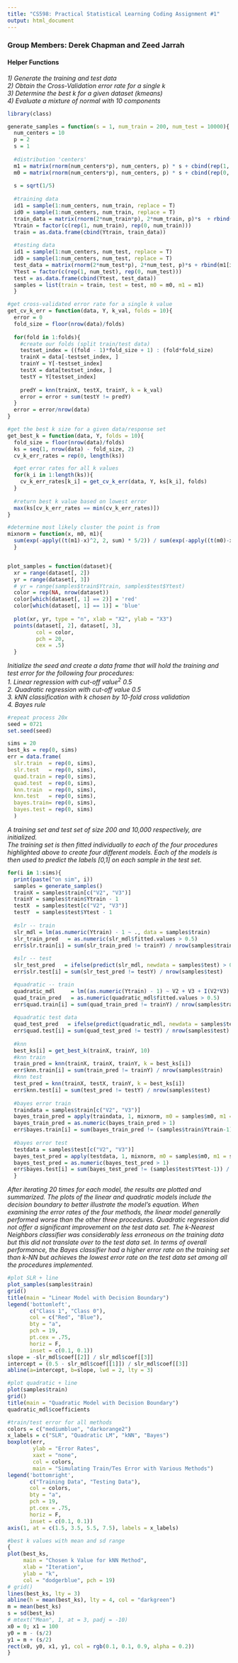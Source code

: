 ```yaml
---
title: "CS598: Practical Statistical Learning Coding Assignment #1"
output: html_document
---
```


### Group Members: Derek Chapman and Zeed Jarrah

#### Helper Functions

<em>
  1) Generate the training and test data  
  2) Obtain the Cross-Validation error rate for a single k  
  3) Determine the best k for a given dataset (kmeans)   
  4) Evaluate a mixture of normal with 10 components  
</em>

```r
library(class)

generate_samples = function(s = 1, num_train = 200, num_test = 10000){
  num_centers = 10
  p = 2
  s = 1
  
  #distribution 'centers'
  m1 = matrix(rnorm(num_centers*p), num_centers, p) * s + cbind(rep(1, num_centers), rep(0, num_centers))
  m0 = matrix(rnorm(num_centers*p), num_centers, p) * s + cbind(rep(0, num_centers), rep(1, num_centers))
  
  s = sqrt(1/5)
  
  #training data
  id1 = sample(1:num_centers, num_train, replace = T)
  id0 = sample(1:num_centers, num_train, replace = T)
  train_data = matrix(rnorm(2*num_train*p), 2*num_train, p)*s  + rbind(m1[id1, ], m0[id0, ])
  Ytrain = factor(c(rep(1, num_train), rep(0, num_train)))
  train = as.data.frame(cbind(Ytrain, train_data))
  
  #testing data
  id1 = sample(1:num_centers, num_test, replace = T)
  id0 = sample(1:num_centers, num_test, replace = T)
  test_data = matrix(rnorm(2*num_test*p), 2*num_test, p)*s + rbind(m1[id1, ], m0[id0, ])
  Ytest = factor(c(rep(1, num_test), rep(0, num_test)))
  test = as.data.frame(cbind(Ytest, test_data))
  samples = list(train = train, test = test, m0 = m0, m1 = m1)
  }

#get cross-validated error rate for a single k value
get_cv_k_err = function(data, Y, k_val, folds = 10){
  error = 0
  fold_size = floor(nrow(data)/folds)
  
  for(fold in 1:folds){
    #create our folds (split train/test data)
    testset_index = ((fold - 1)*fold_size + 1) : (fold*fold_size)
    trainX = data[-testset_index, ]
    trainY = Y[-testset_index]
    testX = data[testset_index, ]
    testY = Y[testset_index]
    
    predY = knn(trainX, testX, trainY, k = k_val)
    error = error + sum(testY != predY)
  }
  error = error/nrow(data)
}

#get the best k size for a given data/response set
get_best_k = function(data, Y, folds = 10){
  fold_size = floor(nrow(data)/folds)
  ks = seq(1, nrow(data) - fold_size, 2) 
  cv_k_err_rates = rep(0, length(ks))  

  #get error rates for all k values
  for(k_i in 1:length(ks)){
    cv_k_err_rates[k_i] = get_cv_k_err(data, Y, ks[k_i], folds)
  }
  
  #return best k value based on lowest error
  max(ks[cv_k_err_rates == min(cv_k_err_rates)])
}

#determine most likely cluster the point is from
mixnorm = function(x, m0, m1){
  sum(exp(-apply((t(m1)-x)^2, 2, sum) * 5/2)) / sum(exp(-apply((t(m0)-x)^2, 2, sum) * 5/2))
  }


plot_samples = function(dataset){
  xr = range(dataset[, 2])
  yr = range(dataset[, 3])
  # yr = range(samples$train$Ytrain, samples$test$Ytest)
  color = rep(NA, nrow(dataset))
  color[which(dataset[, 1] == 2)] = 'red'
  color[which(dataset[, 1] == 1)] = 'blue'
  
  plot(xr, yr, type = "n", xlab = "X2", ylab = "X3")
  points(dataset[, 2], dataset[, 3],
         col = color,
         pch = 20,
         cex = .5)
  }


```

<em>
 
 Initialize the seed and create a data frame that will hold the training and test error for the following four procedures:  
 1. Linear regression with cut-off value^2^ 0.5  
 2. Quadratic regression with cut-off value 0.5  
 3. kNN classification with k chosen by 10-fold cross validation  
 4. Bayes rule  
 
</em>

```r
#repeat process 20x
seed = 0721
set.seed(seed)

sims = 20
best_ks = rep(0, sims)
err = data.frame(
  slr.train  = rep(0, sims),
  slr.test   = rep(0, sims),
  quad.train = rep(0, sims),
  quad.test  = rep(0, sims),
  knn.train  = rep(0, sims),
  knn.test   = rep(0, sims),
  bayes.train= rep(0, sims),
  bayes.test = rep(0, sims)
  )
```

<em>
A training set and test set of size 200 and 10,000 respectively, are initialized.   
The training set is then fitted individually to each of the four procedures highlighted above to create four different models.
Each of the models is then used to predict the labels [0,1] on each sample in the test set. 
</em>

```r
for(i in 1:sims){
  print(paste("on sim", i))
  samples = generate_samples()
  trainX = samples$train[c("V2", "V3")]
  trainY = samples$train$Ytrain - 1
  testX  = samples$test[c("V2", "V3")]
  testY  = samples$test$Ytest - 1
 
  #slr -- train
  slr_mdl = lm(as.numeric(Ytrain) - 1 ~ ., data = samples$train)
  slr_train_pred   = as.numeric(slr_mdl$fitted.values > 0.5)
  err$slr.train[i] = sum(slr_train_pred != trainY) / nrow(samples$train)
  
  #slr -- test 
  slr_test_pred   = ifelse(predict(slr_mdl, newdata = samples$test) > 0.5, 1, 0)
  err$slr.test[i] = sum(slr_test_pred != testY) / nrow(samples$test)

  #quadratic -- train
  quadratic_mdl     = lm((as.numeric(Ytrain) - 1) ~ V2 + V3 + I(V2*V3) + I(V2^2) + I(V3^2), data = samples$train)
  quad_train_pred   = as.numeric(quadratic_mdl$fitted.values > 0.5)
  err$quad.train[i] = sum(quad_train_pred != trainY) / nrow(samples$train)
  
  #quadratic test data
  quad_test_pred   = ifelse(predict(quadratic_mdl, newdata = samples$test) > 0.5, 1, 0)
  err$quad.test[i] = sum(quad_test_pred != testY) / nrow(samples$test)
  
  #knn
  best_ks[i] = get_best_k(trainX, trainY, 10)
  #knn train
  train_pred = knn(trainX, trainX, trainY, k = best_ks[i])
  err$knn.train[i] = sum(train_pred != trainY) / nrow(samples$train)
  #knn test
  test_pred = knn(trainX, testX, trainY, k = best_ks[i])
  err$knn.test[i] = sum(test_pred != testY) / nrow(samples$test)
  
  #bayes error train
  traindata = samples$train[c("V2", "V3")]
  bayes_train_pred = apply(traindata, 1, mixnorm, m0 = samples$m0, m1 = samples$m1)
  bayes_train_pred = as.numeric(bayes_train_pred > 1)
  err$bayes.train[i] = sum(bayes_train_pred != (samples$train$Ytrain-1)) / nrow(samples$train)
  
  #bayes error test
  testdata = samples$test[c("V2", "V3")]
  bayes_test_pred = apply(testdata, 1, mixnorm, m0 = samples$m0, m1 = samples$m1)
  bayes_test_pred = as.numeric(bayes_test_pred > 1)
  err$bayes.test[i] = sum(bayes_test_pred != (samples$test$Ytest-1)) / nrow(samples$test)  
  }
```

<em>
After iterating 20 times for each model, the results are plotted and summarized. The plots of the linear and quadratic models include
the decision boundary  to better illustrate the model's equation. When examining the error rates of the four methods, the linear model generally
performed worse than the other three procedures. Quadratic regression did not offer a significant improvement on the test data set. The k-Nearest Neighbors classifier was 
considerably less erroneous on the training data but this did not translate over to the test data set. In terms of overall performance, the Bayes classifier had a higher error rate on the training set than k-NN but achieves the lowest error rate on the test data set among all the procedures implemented.

</em>

```r
#plot SLR + line
plot_samples(samples$train)
grid()
title(main = "Linear Model with Decision Boundary")
legend('bottomleft', 
       c("Class 1", "Class 0"),
       col = c("Red", "Blue"),
       bty = "a",
       pch = 19,
       pt.cex = .75,
       horiz = F, 
       inset = c(0.1, 0.1))
slope = -slr_mdl$coef[[2]] / slr_mdl$coef[[3]]
intercept = (0.5 - slr_mdl$coef[[1]]) / slr_mdl$coef[[3]]
abline(a=intercept, b=slope, lwd = 2, lty = 3)

#plot quadratic + line
plot(samples$train)
grid()
title(main = "Quadratic Model with Decision Boundary")
quadratic_mdl$coefficients

#train/test error for all methods
colors = c("mediumblue", "darkorange2")
x_labels = c("SLR", "Quadratic LM", "kNN", "Bayes")
boxplot(err,
        ylab = "Error Rates",
        xaxt = "none",
        col = colors,
        main = "Simulating Train/Tes Error with Various Methods")
legend('bottomright', 
       c("Training Data", "Testing Data"),
       col = colors,
       bty = "a",
       pch = 19,
       pt.cex = .75,
       horiz = F, 
       inset = c(0.1, 0.1))
axis(1, at = c(1.5, 3.5, 5.5, 7.5), labels = x_labels)

#best k values with mean and sd range
{
plot(best_ks, 
     main = "Chosen k Value for kNN Method",
     xlab = "Iteration",
     ylab = "k",
     col = "dodgerblue", pch = 19)
# grid()
lines(best_ks, lty = 3)
abline(h = mean(best_ks), lty = 4, col = "darkgreen")
m = mean(best_ks)
s = sd(best_ks)
# mtext("Mean", 1, at = 3, padj = -10)
x0 = 0; x1 = 100
y0 = m - (s/2)
y1 = m + (s/2)
rect(x0, y0, x1, y1, col = rgb(0.1, 0.1, 0.9, alpha = 0.2))
}

```